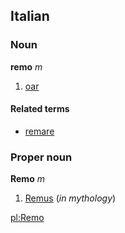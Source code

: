 ==Italian==
===Noun===
'''remo''' ''m''

#[[oar]]

====Related terms====
*[[remare]]

===Proper noun===
'''Remo''' ''m''

#[[Remus]] (''in mythology'')

[[pl:Remo]]